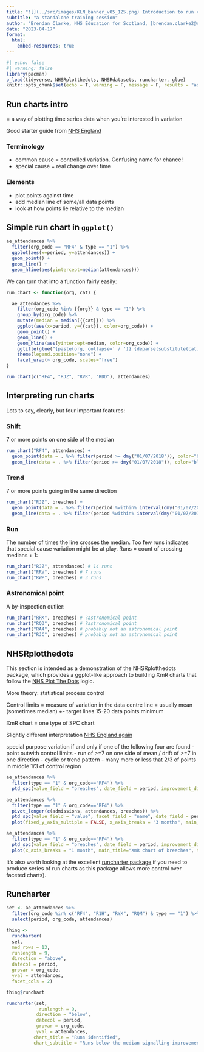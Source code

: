 ---
title: "![](../src/images/KLN_banner_v05_125.png) Introduction to run charts in R"
subtitle: "a standalone training session"
author: "Brendan Clarke, NHS Education for Scotland, [brendan.clarke2@nhs.scot](mailto:brendan.clarke2@nhs.scot)"
date: "2023-04-17"
format: 
  html:
    embed-resources: true
---

```{r}
#| echo: false
#| warning: false
library(pacman)
p_load(tidyverse, NHSRplotthedots, NHSRdatasets, runcharter, glue)
knitr::opts_chunk$set(echo = T, warning = F, message = F, results = "asis", fig.width = 7, fig.height = 4)
```

::: {.panel-tabset}
## Run charts intro
= a way of plotting time series data when you're interested in variation

Good starter guide from [NHS England](https://www.england.nhs.uk/wp-content/uploads/2021/12/qsir-run-charts.pdf)

### Terminology
+ common cause = controlled variation. Confusing name for chance!
+ special cause = real change over time

### Elements

+ plot points against time
+ add median line of some/all data points
+ look at how points lie relative to the median


## Simple run chart in `ggplot()`

```{r}
ae_attendances %>%
  filter(org_code == "RF4" & type == "1") %>%
  ggplot(aes(x=period, y=attendances)) +
  geom_point() +
  geom_line() +
  geom_hline(aes(yintercept=median(attendances))) 
```

We can turn that into a function fairly easily:

```{r}
run_chart <- function(org, cat) {

  ae_attendances %>%
    filter(org_code %in% {{org}} & type == "1") %>%
    group_by(org_code) %>%
    mutate(median = median({{cat}})) %>%
    ggplot(aes(x=period, y={{cat}}, color=org_code)) +
    geom_point() +
    geom_line() +
    geom_hline(aes(yintercept=median, color=org_code)) +
    ggtitle(glue("{paste(org, collapse=' / ')} {deparse(substitute(cat))}")) +
    theme(legend.position="none") +
    facet_wrap(~ org_code, scales="free")
}

run_chart(c("RF4", "RJZ", "RVR", "RDD"), attendances)
```

## Interpreting run charts
Lots to say, clearly, but four important features:

### Shift

7 or more points on one side of the median

```{r}
run_chart("RF4", attendances) +
  geom_point(data = . %>% filter(period >= dmy("01/07/2018")), color="blue" ) +
  geom_line(data = . %>% filter(period >= dmy("01/07/2018")), color="blue")
```


### Trend

7 or more points going in the same direction

```{r}
run_chart("RJZ", breaches) +
  geom_point(data = . %>% filter(period %within% interval(dmy("01/07/2017"), dmy("01/03/2018"))), color="blue") +
  geom_line(data = . %>% filter(period %within% interval(dmy("01/07/2017"), dmy("01/03/2018"))), color="blue" )
```

### Run
The number of times the line crosses the median. Too few runs indicates that special cause variation might be at play. Runs = count of crossing medians + 1:
```{r}
run_chart("RJZ", attendances) # 14 runs
run_chart("RRV", breaches) # 7 runs
run_chart("RWP", breaches) # 3 runs

```

### Astronomical point
A by-inspection outlier:

```{r}
run_chart("RRK", breaches) # ?astronomical point
run_chart("RQ3", breaches) # ?astronomical point
run_chart("RA4", breaches) # probably not an astronomical point
run_chart("RJC", breaches) # probably not an astronomical point
```


## NHSRplotthedots

This section is intended as a demonstration of the NHSRplotthedots package, which provides a ggplot-like approach to building XmR charts that follow the [NHS Plot The Dots](https://www.england.nhs.uk/wp-content/uploads/2019/12/making-data-count-getting-started-2019.pdf) logic. 

More theory: statistical process control

Control limits = measure of variation in the data
centre line = usually mean (sometimes median)
+- target lines
15-20 data points minimum

XmR chart = one type of SPC chart

Slightly different interpretation [NHS England again](https://www.england.nhs.uk/wp-content/uploads/2022/02/qsir-statistical-process-control.pdf)

special purpose variation if and only if one of the following four are found
- point outwith control limits
- run of >=7 on one side of mean / drift of >=7 in one direction
- cyclic or trend pattern
- many more or less that 2/3 of points in middle 1/3 of control region


```{r}

ae_attendances %>% 
  filter(type == "1" & org_code=="RF4") %>% 
  ptd_spc(value_field = "breaches", date_field = period, improvement_direction = "increase") 

ae_attendances %>% 
  filter(type == "1" & org_code=="RF4") %>% 
  pivot_longer(c(admissions, attendances, breaches)) %>%
  ptd_spc(value_field = "value", facet_field = "name", date_field = period, improvement_direction = "increase") %>%
  plot(fixed_y_axis_multiple = FALSE, x_axis_breaks = "3 months", main_title="Super, thanks for asking")

ae_attendances %>% 
  filter(type == "1" & org_code=="RF4") %>% 
  ptd_spc(value_field = "breaches", date_field = period, improvement_direction = "increase") %>%
  plot(x_axis_breaks = "1 month", main_title="XmR chart of breaches", theme =)

```

It's also worth looking at the excellent [runcharter package](https://johnmackintosh.github.io/runcharter/) if you need to produce series of run charts as this package allows more control over faceted charts).

## Runcharter

```{r}
set <- ae_attendances %>%
  filter(org_code %in% c("RF4", "R1H", "RYX", "RQM") & type == "1") %>%
  select(period, org_code, attendances)

thing <- 
  runcharter(
  set,
  med_rows = 13,
  runlength = 9,
  direction = "above",
  datecol = period,
  grpvar = org_code,
  yval = attendances,
  facet_cols = 2)

thing$runchart

runcharter(set,
            runlength = 9,
           direction = "below",
           datecol = period, 
           grpvar = org_code,
           yval = attendances, 
          chart_title = "Runs identified",
          chart_subtitle = "Runs below the median signalling improvement")$runchart
```






:::